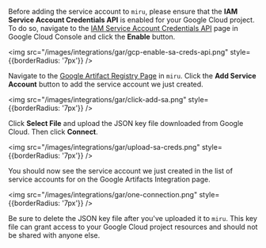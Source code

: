 Before adding the service account to `miru`, please ensure that the **IAM Service Account Credentials API** is enabled for your Google Cloud project. To do so, navigate to the [IAM Service Account Credentials API](https://console.cloud.google.com/apis/library/iamcredentials.googleapis.com) page in Google Cloud Console and click the **Enable** button.

<img src="/images/integrations/gar/gcp-enable-sa-creds-api.png" style={{borderRadius: '7px'}} />

Navigate to the [Google Artifact Registry Page](https://app.miruml.com/integrations/gar) in `miru`. Click the **Add Service Account** button to add the service account we just created.

<img src="/images/integrations/gar/click-add-sa.png" style={{borderRadius: '7px'}} />

Click **Select File** and upload the JSON key file downloaded from Google Cloud. Then click **Connect**.

<img src="/images/integrations/gar/upload-sa-creds.png" style={{borderRadius: '7px'}} />

You should now see the service account we just created in the list of service accounts for on the Google Artifacts Integration page.

<img src="/images/integrations/gar/one-connection.png" style={{borderRadius: '7px'}} />

<Warning> Be sure to delete the JSON key file after you've uploaded it to `miru`. This key file can grant access to your Google Cloud project resources and should not be shared with anyone else. </Warning>